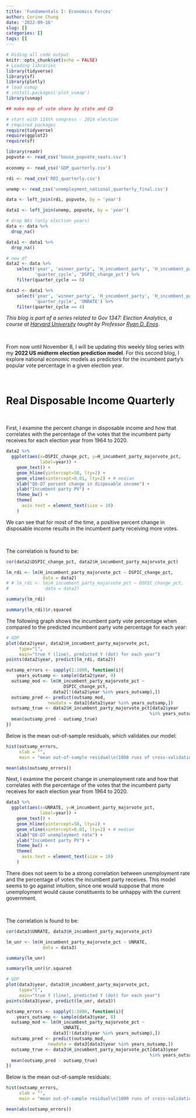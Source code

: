```yaml
---
title: 'Fundamentals I: Economics Forces'
author: Corine Chung
date: '2022-09-16'
slug: []
categories: []
tags: []
---
```


```r
# Hiding all code output
knitr::opts_chunk$set(echo = FALSE)
# Loading libraries
library(tidyverse)
library(sf)
library(plotly)
# load usmap
# install.packages('plot_usmap')
library(usmap)

## make map of vote share by state and CD

# start with 114th congress - 2014 election
# required packages 
require(tidyverse)
require(ggplot2)
require(sf)

library(readr)
popvote <- read_csv('house_popvote_seats.csv') 
                                                   
economy <- read_csv('GDP_quarterly.csv')

rdi <- read_csv('RDI_quarterly.csv')

unemp <- read_csv('unemployment_national_quarterly_final.csv')

data <- left_join(rdi, popvote, by = 'year')

data1 <- left_join(unemp, popvote, by = 'year')

# drop NAs (only election years)
data <- data %>%
  drop_na()

data1 <- data1 %>%
  drop_na()

# new df
data2 <- data %>% 
    select('year', 'winner_party', 'H_incumbent_party', 'H_incumbent_party_majorvote_pct', 
           'quarter_cycle', 'DSPIC_change_pct') %>%
    filter(quarter_cycle == 8)  

data3 <- data1 %>% 
    select('year', 'winner_party', 'H_incumbent_party', 'H_incumbent_party_majorvote_pct', 
           'quarter_cycle', 'UNRATE') %>%
    filter(quarter_cycle == 4)  
```

*This blog is part of a series related to Gov 1347: Election Analytics, a course at [Harvard University](https://www.harvard.edu/) taught by Professor [Ryan D. Enos](http://ryandenos.com/)*.

<br>

From now until November 8, I will be updating this weekly blog series with my **2022 US midterm election prediction model**. For this second blog, I explore national economic models as predictors for the incumbent party's popular vote percentage in a given election year.

<br>

# Real Disposable Income Quarterly

<br> 

First, I examine the percent change in disposable income and how that correlates with the percentage of the votes that the incumbent party receives for each election year from 1964 to 2020.

```r
data2 %>%
  ggplot(aes(x=DSPIC_change_pct, y=H_incumbent_party_majorvote_pct,
             label=year)) + 
    geom_text() +
    geom_hline(yintercept=50, lty=2) +
    geom_vline(xintercept=0.01, lty=2) + # median
    xlab("Q8-Q7 percent change in disposable income") +
    ylab("Incumbent party PV") +
    theme_bw() +
    theme(
      axis.text = element_text(size = 10)
    )
```
We can see that for most of the time, a positive percent change in disposable income results in the incumbent party receiving more votes.

<br>

The correlation is found to be:

```r
cor(data2$DSPIC_change_pct, data2$H_incumbent_party_majorvote_pct)
```

```r
lm_rdi <- lm(H_incumbent_party_majorvote_pct ~ DSPIC_change_pct, 
              data = data2)
# # lm_rdi <- lm(H_incumbent_party_majorvote_pct ~ DSPIC_change_pct, 
#              data = data2)

```

```r
summary(lm_rdi)
```

```r
summary(lm_rdi)$r.squared
```

The following graph shows the incumbent party vote percentage when compared to the predicted incumbent party vote percentage for each year:

```r
# GDP
plot(data2$year, data2$H_incumbent_party_majorvote_pct, 
     type="l",
     main="true Y (line), predicted Y (dot) for each year")
points(data2$year, predict(lm_rdi, data2))
```

```r
outsamp_errors <- sapply(1:1000, function(i){
    years_outsamp <- sample(data2$year, 8)
  outsamp_mod <- lm(H_incumbent_party_majorvote_pct ~ 
                      DSPIC_change_pct,
                  data2[!(data2$year %in% years_outsamp),])
  outsamp_pred <- predict(outsamp_mod,
                newdata = data2[data2$year %in% years_outsamp,])
  outsamp_true <- data2$H_incumbent_party_majorvote_pct[data2$year 
                                                       %in% years_outsamp]
  mean(outsamp_pred - outsamp_true)
})
```

Below is the mean out-of-sample residuals, which validates our model:

```r
hist(outsamp_errors,
     xlab = "",
     main = "mean out-of-sample residual\n(1000 runs of cross-validation)")
```
```r
mean(abs(outsamp_errors))
```

Next, I examine the percent change in unemployment rate and how that correlates with the percentage of the votes that the incumbent party receives for each election year from 1964 to 2020.

```r
data3 %>%
  ggplot(aes(x=UNRATE, y=H_incumbent_party_majorvote_pct,
             label=year)) + 
    geom_text() +
    geom_hline(yintercept=50, lty=2) +
    geom_vline(xintercept=0.01, lty=2) + # median
    xlab("Q8-Q7 unemployment rate") +
    ylab("Incumbent party PV") +
    theme_bw() +
    theme(
      axis.text = element_text(size = 10)
    )
```
There does not seem to be a strong correlation between unemployment rate and the percentage of votes the incumbent party receives. This model seems to go against intuition, since one would suppose that more unemployment would cause constituents to be unhappy with the current government.

<br>

The correlation is found to be:

```r
cor(data3$UNRATE, data3$H_incumbent_party_majorvote_pct)
```

```r
lm_unr <- lm(H_incumbent_party_majorvote_pct ~ UNRATE, 
              data = data3)
```

```r
summary(lm_unr)
```

```r
summary(lm_unr)$r.squared
```

```r
# GDP
plot(data3$year, data3$H_incumbent_party_majorvote_pct, 
     type="l",
     main="true Y (line), predicted Y (dot) for each year")
points(data3$year, predict(lm_unr, data3))
```

```r
outsamp_errors <- sapply(1:1000, function(i){
    years_outsamp <- sample(data3$year, 8)
  outsamp_mod <- lm(H_incumbent_party_majorvote_pct ~ 
                      UNRATE,
                  data3[!(data3$year %in% years_outsamp),])
  outsamp_pred <- predict(outsamp_mod,
                newdata = data3[data3$year %in% years_outsamp,])
  outsamp_true <- data3$H_incumbent_party_majorvote_pct[data3$year 
                                                       %in% years_outsamp]
  mean(outsamp_pred - outsamp_true)
})
```

Below is the mean out-of-sample residuals:

```r
hist(outsamp_errors,
     xlab = "",
     main = "mean out-of-sample residual\n(1000 runs of cross-validation)")
```
```r
mean(abs(outsamp_errors))
```
